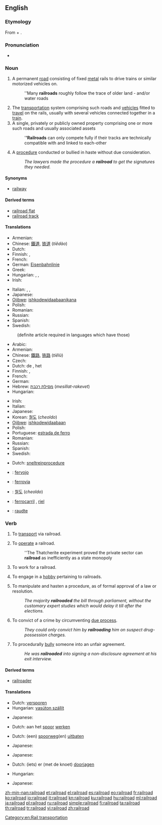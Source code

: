 {{wikipedia}}
==English==

===Etymology===
From {{term|rail|lang=en}} + {{term|road|lang=en}}.

===Pronunciation===
* {{audio|en-us-railroad.ogg|Audio (US)}}

===Noun===
{{en-noun}}

# A permanent [[road]] consisting of fixed [[metal]] rails to drive trains or similar motorized vehicles on.
#: ''Many '''railroads''' roughly follow the trace of older land - and/or water roads
# The [[transportation]] system comprising such roads and [[vehicle]]s fitted to [[travel]] on the rails, usually with several vehicles connected together in a [[train]].
# A single, privately or publicly owned property comprising one or more such roads and usually associated assets
#: '''''Railroads''' can only compete fully if their tracks are technically compatible with and linked to each-other
# {{figuratively}} A [[procedure]] conducted or bullied in haste without due consideration.
#: ''The lawyers made the procedure a '''railroad''' to get the signatures they needed.''

====Synonyms====
* [[railway]]

====Derived terms====
* [[railroad flat]]
* [[railroad track]]

====Translations====
{{trans-top|permanent road consisting of fixed metal rails}}
* Armenian: {{t-|hy|երկաթուղի|tr=erkat’uġi}}
* Chinese: [[鐵道]], [[铁道]] (''tiědào'')
* Dutch: {{t+|nl|spoorweg|m}}
* Finnish: {{t+|fi|rata}}, {{t+|fi|rautatie}}
* French: {{t+|fr|voie ferrée|f}}
* German: [[Eisenbahnlinie]] {{f}}
* Greek: {{t+|el|σιδηρόδρομος}}
* Hungarian: {{t+|hu|vasút}},  {{t+|hu|vasútvonal}},  {{t+|hu|sín}}
* Irish: {{t-|ga|iarnród|m|xs=Irish}}
{{trans-mid}}
* Italian: {{t|it|strada ferrata|f}}, {{t|it|ferrovia|f}}, {{t|it|binario|m}}
* Japanese: {{t-|ja|線路|tr=''senr''o}}
* [[Ojibwe]]: [[ishkodewidaabaanikana]]
* Polish: {{t+|pl|linia kolejowa|f}}
* Romanian: {{t|ro|cale ferată|f}}
* Russian: {{t+|ru|железная дорога|f|tr=''želéznaja doróga''}}
* Spanish: {{t|es|vía férrea|f}}
* Swedish: {{t+|sv|järnväg|c}}
{{trans-bottom}}

{{trans-top|transportation system}}
: (definite article required in languages which have those)
* Arabic: {{Arab|[[سكة الحديد]]}} {{IPAchar|(''síket al-ħadīd'')}} {{f}}
* Armenian: {{t-|hy|երկաթուղի|tr=erkat’uġi}}
* Chinese: [[鐵路]], [[铁路]] (''tiělù'')
* Czech: {{t-|cs|železnice|f}}
* Dutch: de {{t+|nl|spoorwegen|n}}, het {{t+|nl|spoorwegsysteem|n}}
* Finnish: {{t+|fi|rautatie}}, {{t+|fi|rautatie|alt=rautatiet}}
* French: {{t+|fr|chemin de fer|m}}
* German: {{t+|de|Eisenbahn|f}}
* Hebrew: [[מסילת רכבת]] (''mesillat-rakevet'') {{f}}
* Hungarian: {{t+|hu|vasút}}
{{trans-mid}}
* Irish: {{t-|ga|iarnród|m|xs=Irish}}
* Italian: {{t+|it|ferrovia|f}}
* Japanese: {{t+|ja|鉄道|tr=[[てつどう]], ''tetsudō''}}
* Korean: [[철도]] (''cheoldo'')
* [[Ojibwe]]: [[ishkodewidaabaan]]
* Polish: {{t+|pl|kolej|f}}
* Portuguese: [[estrada de ferro]] {{f}}
* Romanian: {{t|ro|căi ferate|f|p}}
* Russian: {{t+|ru|железная дорога|f|tr=''želéznaja doróga''}}
* Spanish: {{t+|es|ferrocarril|m}}
* Swedish: {{t+|sv|järnväg|c}}
{{trans-bottom}}

{{trans-top|unduely hasted procedure}}
* Dutch: [[sneltreinprocedure]] {{m|f}}
{{trans-mid}}
{{trans-bottom}}

{{checktrans-top}}
* {{ttbc|eo}}: [[fervojo]]
* {{ttbc|it}}: [[ferrovia]] {{f}}
* {{ttbc|ko}}: [[철도]] (''cheoldo'')
{{trans-mid}}
* {{ttbc|es}}: [[ferrocarril]] {{m}}, [[riel]] {{m}}
* {{ttbc|vep}}: [[raudte]]
{{trans-bottom}}

===Verb===
{{en-verb}}

# {{transitive}} To [[transport]] via railroad.
# {{intransitive}} To [[operate]] a railroad.
#: ''The Thatcherite experiment proved the private sector can '''railroad''' as inefficiently as a state monopoly
# {{intransitive}} To work for a railroad.
# {{intransitive}} To engage in a [[hobby]] pertaining to railroads.
# {{transitive}} To manipulate and hasten a procedure, as of formal approval of a law or resolution.
#: ''The majority '''railroaded''' the bill through parliament, without the customary expert studies which would delay it till after the elections.''
# {{transitive}} To convict of a crime by circumventing [[due process]].
#: ''They could only convict him by '''railroading''' him on suspect drug-possession charges.''
# {{transitive}} To procedurally [[bully]] someone into an unfair agreement.
#: ''He was '''railroaded''' into signing a non-disclosure agreement at his exit interview.''

====Derived terms====
* [[railroader]]

====Translations====
{{trans-top|to transport via railroad}}
* Dutch: [[versporen]]
* Hungarian: [[vasúton szállít]]
{{trans-mid}}
* Japanese: {{t|ja|鉄道輸送する|tr=''tetsudō-yusō suru''}}
{{trans-bottom}}

{{trans-top|to work for a railroad}}
* Dutch: aan het [[spoor]] [[werken]]
{{trans-mid}}
{{trans-bottom}}

{{trans-top|to operate a railroad}}
* Dutch: (een) [[spoorweg]](en) [[uitbaten]]
{{trans-mid}}
* Japanese: {{qualifier|phrase}} {{t|ja|鉄道を経営する|tr=''tetsudō wo keiei suru''}}
{{trans-bottom}}

{{trans-top|to engage in a hobby pertaining to railroads}}
* Japanese: {{qualifier|phrase}} {{t|ja|鉄道模型をする|tr=''tetsudō-mokei wo suru''}}
{{trans-mid}}
{{trans-bottom}}

{{trans-top|to manipulate and hasten a procedure}}
* Dutch: (iets) er (met de knoet) [[doorjagen]]
{{trans-mid}}
{{trans-bottom}}

{{trans-top|to prepare a rapid summary process}}
* Hungarian: {{t|hu|keresztülhajt}}
{{trans-mid}}
* Japanese: {{qualifier|phrase}} {{t|ja|強引に通過させる|tr=''gōin ni tsūka saseru''}}
{{trans-bottom}}

{{checktrans-top}}
{{trans-bottom}}

[[Category:en:Rail transportation]]

[[zh-min-nan:railroad]]
[[et:railroad]]
[[el:railroad]]
[[es:railroad]]
[[eo:railroad]]
[[fr:railroad]]
[[ko:railroad]]
[[io:railroad]]
[[it:railroad]]
[[kn:railroad]]
[[ku:railroad]]
[[hu:railroad]]
[[ml:railroad]]
[[ja:railroad]]
[[pl:railroad]]
[[ru:railroad]]
[[simple:railroad]]
[[fi:railroad]]
[[ta:railroad]]
[[th:railroad]]
[[tr:railroad]]
[[vi:railroad]]
[[zh:railroad]]